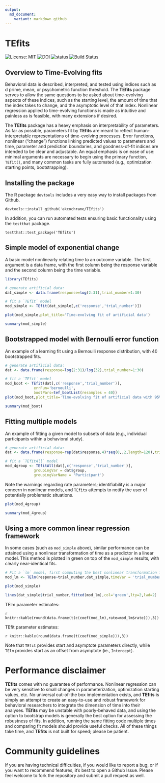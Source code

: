 ```yaml
---
output:
  md_document:
    variant: markdown_github
---
```


<!-- README.md is generated from README.Rmd. Please edit that file -->

# TEfits

[![License: MIT](https://img.shields.io/badge/License-MIT-yellow.svg)](https://opensource.org/licenses/MIT)
[![DOI](https://zenodo.org/badge/225967950.svg)](https://zenodo.org/badge/latestdoi/225967950)
[![status](https://joss.theoj.org/papers/0d67da372696cc9a817255858d8bb8a7/status.svg)](https://joss.theoj.org/papers/0d67da372696cc9a817255858d8bb8a7)
[![Build Status](https://travis-ci.com/akcochrane/TEfits.svg?branch=master)](https://travis-ci.com/akcochrane/TEfits)

## Overview to Time-Evolving fits

Behavioral data is described, interpreted, and tested using indices such as d prime, mean, or psychometric function threshold. The **TEfits** package serves to allow the same questions to be asked about time-evolving aspects of these indices, such as the starting level, the amount of time that the index takes to change, and the asymptotic level of that index. Nonlinear regression applied to time-evolving functions is made as intuitive and painless as is feasible, with many extensions if desired. 

The **TEfits** package has a heavy emphasis on interpretability of parameters. As far as possible, parameters fit by **TEfits** are meant to reflect human-interpretable representations of time-evolving processes. Error functions, nonlinear ("change") functions linking predicted values to parameters and time, parameter and prediction boundaries, and goodness-of-fit indices are intended to be clear and adjustable. An equal emphasis is on ease of use: minimal arguments are necessary to begin using the primary function, `TEfit()`, and many common tasks are fully automated (e.g., optimization starting points, bootstrapping).

## Installing the package

The R package `devtools` includes a very easy way to install packages from Github.

```
devtools::install_github('akcochrane/TEfits')
```

In addition, you can run automated tests ensuring basic functionality using the `testthat` package.

```
testthat::test_package('TEfits')
```

## Simple model of exponential change

A basic model nonlinearly relating time to an outcome variable. The first argument is a data frame, with the first column being the response variable and the second column being the time variable.

```r

library(TEfits)

# generate artificial data:
dat_simple <- data.frame(response=log(2:31),trial_number=1:30)

# fit a `TEfit` model
mod_simple <- TEfit(dat_simple[,c('response','trial_number')])

plot(mod_simple,plot_title='Time-evolving fit of artificial data')

summary(mod_simple)
```

## Bootstrapped model with Bernoulli error function

An example of a learning fit using a Bernoulli response distribution, with 40 bootstrapped fits.

```r
# generate artificial data:
dat <- data.frame(response=log(2:31)/log(32),trial_number=1:30)

# fit a `TEfit` model
mod_boot <- TEfit(dat[,c('response','trial_number')], 
             errFun='bernoulli',
             bootPars=tef_bootList(resamples = 40))
plot(mod_boot,plot_title='Time-evolving fit of artificial data with 95% CI from 40 bootstrapped fits')

summary(mod_boot)
```

## Fitting multiple models

An example of fitting a given model to subsets of data (e.g., individual participants within a behavioral study).

```r
# generate artificial data:
dat <- data.frame(response=rep(dat$response,4)*seq(0,.2,length=120),trial_number=rep(1:30,4),group=rep(letters[1:4],each=30))

# fit a `TEfitAll` model
mod_4group <- TEfitAll(dat[,c('response','trial_number')], 
             groupingVar = dat$group,
             groupingVarName = 'Participant')

```

Note the warnings regarding rate parameters; identifiability is a major concern in nonlinear models, 
and `TEfits` attempts to notify the user of potentially problematic situations.

```r

plot(mod_4group)

summary(mod_4group)
```

## Using a more common linear regression framework

In some cases (such as `mod_simple` above), similar performance can be attained using a nonlinear transformation of time as a predictor in a linear model. This method is plotted in green on top of the `mod_simple` results, with clearly near-identical fits.

```r
# Fit a `lm` model, first computing the best nonlinear transformation for time:
mod_lm <- TElm(response~trial_number,dat_simple,timeVar = 'trial_number')

plot(mod_simple)

lines(dat_simple$trial_number,fitted(mod_lm),col='green',lty=2,lwd=2)

```

TElm parameter estimates:

`r  knitr::kable(round(data.frame(t(c(coef(mod_lm),rate=mod_lm$rate))),3))`

TEfit parameter estimates:

`r knitr::kable(round(data.frame(t(coef(mod_simple))),3))`

Note that `TEfit` provides start and asymptote parameters directly, while `TElm` provides 
start as an offset from asymptote (ie., `Intercept`).

# Performance disclaimer

**TEfits** comes with no guarantee of performance. Nonlinear regression can be very sensitive to small changes in parameterization, optimization starting values, etc. No universal out-of-the box implementation exists, and **TEfits** is simply an attempt to create an easy-to-use and robust framework for behavioral researchers to integrate the dimension of time into their analyses. **TEfits** may be unstable with poorly-behaved data, and using the option to bootstrap models is generally the best option for assessing the robustness of fits. In addition, running the same fitting code multiple times and comparing fit models should provide useful checks. All of these things take time, and **TEfits** is not built for speed; please be patient.

# Community guidelines

If you are having technical difficulties, if you would like to report a bug, or if you want to recommend features, it's best to open a Github Issue. Please feel welcome to fork the repository and submit a pull request as well.
